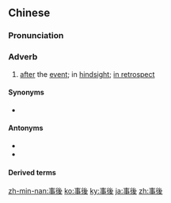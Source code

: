 {{also|事后}}
==Chinese==
{{zh-forms|s=事后}}

===Pronunciation===
{{zh-pron
|m=shìhòu
|c=si6 hau6
|h=pfs=sṳ-heu
|mn=qz:sīr-ǎu/tw,xm,zz:sū-āu/qz:sīr-hiǒ/tw,xm,zz:sū-hō͘
|cat=adv
}}

===Adverb===
{{zh-adv}}

# [[after]] the [[event]]; in [[hindsight]]; [[in retrospect]]

====Synonyms====
* {{zh-l|過後}}

====Antonyms====
* {{zh-l|事前}}
* {{zh-l|事先}}

====Derived terms====
{{zh-der|事後諸葛亮}}

[[zh-min-nan:事後]]
[[ko:事後]]
[[ky:事後]]
[[ja:事後]]
[[zh:事後]]